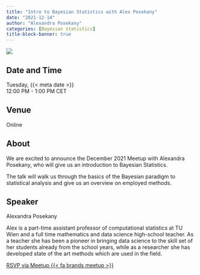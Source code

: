 ```yaml
---
title: "Intro to Bayesian Statistics with Alex Posekany"
date: "2021-12-14"
author: "Alexandra Posekany"
categories: [Bayesian statistics]
title-block-banner: true
---
```


![](202112.avif){fig-alt="Flyer for the R-Ladies Vienna December 2021 event. All information described is available in the main text below."}

## Date and Time

Tuesday, {{< meta date >}}  
12:00 PM - 1:00 PM CET

## Venue

Online

## About

We are excited to announce the December 2021 Meetup with Alexandra Posekany, who will give us an introduction to Bayesian Statistics.

The talk will walk us through the basics of the Bayesian paradigm to statistical analysis and give us an overview on employed methods.

## Speaker

Alexandra Posekany

Alex is a part-time assistant professor of computational statistics at TU Wien and a full time mathematics and data science high-school teacher. As a teacher she has been a pioneer in bringing data science to the skill set of her students already from the school years, while as a researcher she has developed state of the art methods which are used in the field.

[RSVP via Meetup {{< fa brands meetup >}}](https://www.meetup.com/rladies-vienna/events/282445382){.btn .btn-outline-primary .rsvp}
